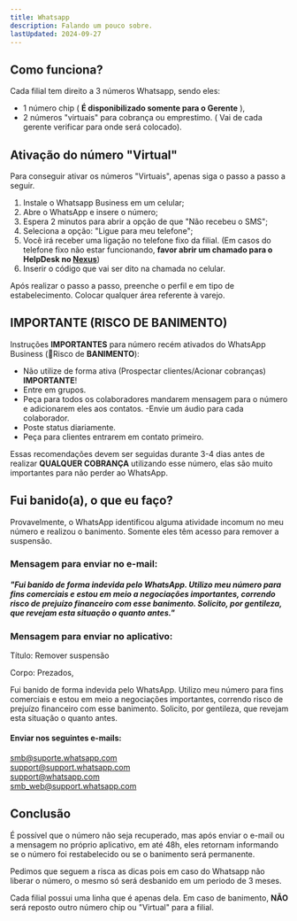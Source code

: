 ```yaml
---
title: Whatsapp
description: Falando um pouco sobre.
lastUpdated: 2024-09-27
---
```


## Como funciona?

Cada filial tem direito a 3 números Whatsapp, sendo eles:

- 1 número chip ( **É disponibilizado somente para o Gerente** ),
- 2 números "virtuais" para cobrança ou emprestimo. ( Vai de cada gerente verificar para onde será colocado).

## Ativação do número "Virtual"

Para conseguir ativar os números "Virtuais", apenas siga o passo a passo a seguir.

1. Instale o Whatsapp Business em um celular;
2. Abre o WhatsApp e insere o número;
3. Espera 2 minutos para abrir a opção de que "Não recebeu o SMS";
4. Seleciona a opção: "Ligue para meu telefone";
5. Você irá receber uma ligação no telefone fixo da filial. (Em casos do telefone fixo não estar funcionando, **favor abrir um chamado para o HelpDesk no <a href="https://nexus.lojasmm.com.br/marketplace/formcreator/front/formdisplay.php?id=30">Nexus</a>**)
6. Inserir o código que vai ser dito na chamada no celular.

Após realizar o passo a passo, preenche o perfil e em tipo de estabelecimento. Colocar qualquer área referente à varejo.

## **IMPORTANTE (RISCO DE BANIMENTO)**
Instruções **IMPORTANTES** para número recém ativados do WhatsApp Business (🚨Risco de **BANIMENTO**):

- Não utilize de forma ativa (Prospectar clientes/Acionar cobranças) **IMPORTANTE**!
- Entre em grupos.
- Peça para todos os colaboradores mandarem mensagem para o número e adicionarem eles aos contatos.
-Envie um áudio para cada colaborador.
- Poste status diariamente.
- Peça para clientes entrarem em contato primeiro.

Essas recomendações devem ser seguidas durante 3-4 dias antes de realizar **QUALQUER COBRANÇA** utilizando esse número, elas são muito importantes para não perder ao WhatsApp.

## Fui banido(a), o que eu faço?

Provavelmente, o WhatsApp identificou alguma atividade incomum no meu número e realizou o banimento. Somente eles têm acesso para remover a suspensão. 

### Mensagem para enviar no e-mail:

##### "Fui banido de forma indevida pelo WhatsApp. Utilizo meu número para fins comerciais e estou em meio a negociações importantes, correndo risco de prejuízo financeiro com esse banimento. Solicito, por gentileza, que revejam esta situação o quanto antes."

### Mensagem para enviar no aplicativo:

Título:
Remover suspensão

Corpo:
Prezados,

Fui banido de forma indevida pelo WhatsApp. Utilizo meu número para fins comerciais e estou em meio a negociações importantes, correndo risco de prejuízo financeiro com esse banimento. Solicito, por gentileza, que revejam esta situação o quanto antes.

#### Enviar nos seguintes e-mails:<br/>
smb@suporte.whatsapp.com <br/>
support@support.whatsapp.com<br/>
support@whatsapp.com<br/>
smb_web@support.whatsapp.com<br/>

## Conclusão
É possível que o número não seja recuperado, mas após enviar o e-mail ou a mensagem no próprio aplicativo, em até 48h, eles retornam informando se o número foi restabelecido ou se o banimento será permanente.

Pedimos que seguem a risca as dicas pois em caso do Whatsapp não liberar o número, o mesmo só será desbanido em um periodo de 3 meses.

Cada filial possui uma linha que é apenas dela. Em caso de banimento, **NÃO** será reposto outro número chip ou "Virtual" para a filial.



